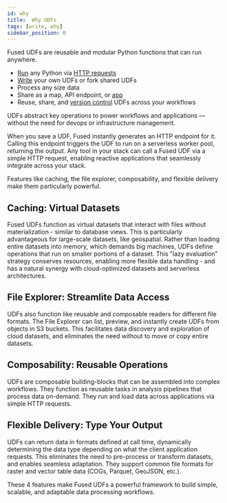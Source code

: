 ```yaml
---
id: why
title:  Why UDFs
tags: [write, why]
sidebar_position: 0
---
```


Fused UDFs are reusable and modular Python functions that can run anywhere.

- [Run](/basics/core-concepts/run/) any Python via [HTTP requests](/basics/core-concepts/run/#http-requests)
- [Write](/basics/core-concepts/write/) your own UDFs or fork shared UDFs
- Process any size data
- Share as a map, API endpoint, or [app](/workbench/app-builder/)
- Reuse, share, and [version control](/basics/core-concepts/content-management/git/) UDFs across your workflows




UDFs abstract key operations to power workflows and applications — without the need for devops or infrastructure management. 

When you save a UDF, Fused instantly generates an HTTP endpoint for it. Calling this endpoint triggers the UDF to run on a serverless worker pool, returning the output. Any tool in your stack can call a Fused UDF via a simple HTTP request, enabling reactive applications that seamlessly integrate across your stack.


Features like caching, the file explorer, composability, and flexible delivery make them particularly powerful.

## Caching: Virtual Datasets

Fused UDFs function as virtual datasets that interact with files without materialization - similar to database views. This is particularly advantageous for large-scale datasets, like geospatial. Rather than loading entire datasets into memory, which demands big machines, UDFs define operations that run on smaller portions of a dataset. This "lazy evaluation" strategy conserves resources, enabling more flexible data handling - and has a natural synergy with cloud-optimized datasets and serverless architectures.

## File Explorer: Streamlite Data Access

UDFs also function like reusable and composable readers for different file formats. The File Explorer can list, preview, and instantly create UDFs from objects in S3 buckets. This facilitates data discovery and exploration of cloud datasets, and eliminates the need without to move or copy entire datasets. 

## Composability: Reusable Operations

UDFs are composable building-blocks that can be assembled into complex workflows. They function as reusable tasks in analysis pipelines that process data on-demand. They run and load data across applications via simple HTTP requests. 

## Flexible Delivery: Type Your Output

UDFs can return data in formats defined at call time, dynamically determining the data type depending on what the client application requests. This eliminates the need to pre-process or transform datasets, and enables seamless adaptation. They support common file formats for raster and vector table data (COGs, Parquet, GeoJSON, etc.).


These 4 features make Fused UDFs a powerful framework to build simple, scalable, and adaptable data processing workflows.